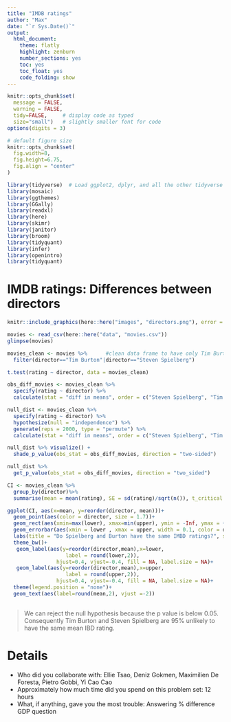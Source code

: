 ```yaml
---
title: "IMDB ratings"
author: "Max"
date: "`r Sys.Date()`"
output:
  html_document:
    theme: flatly
    highlight: zenburn
    number_sections: yes
    toc: yes
    toc_float: yes
    code_folding: show
---
```



```r
knitr::opts_chunk$set(
  message = FALSE, 
  warning = FALSE, 
  tidy=FALSE,     # display code as typed
  size="small")   # slightly smaller font for code
options(digits = 3)

# default figure size
knitr::opts_chunk$set(
  fig.width=8, 
  fig.height=6.75,
  fig.align = "center"
)
```


```r
library(tidyverse)  # Load ggplot2, dplyr, and all the other tidyverse packages
library(mosaic)
library(ggthemes)
library(GGally)
library(readxl)
library(here)
library(skimr)
library(janitor)
library(broom)
library(tidyquant)
library(infer)
library(openintro)
library(tidyquant)
```

# IMDB ratings: Differences between directors

```r
knitr::include_graphics(here::here("images", "directors.png"), error = FALSE)
```



```r
movies <- read_csv(here::here("data", "movies.csv"))
glimpse(movies)
```



```r
movies_clean <- movies %>%      #clean data frame to have only Tim Burton and Spielberg movies
  filter(director=="Tim Burton"|director=="Steven Spielberg")

t.test(rating ~ director, data = movies_clean)

obs_diff_movies <- movies_clean %>%
  specify(rating ~ director) %>%
  calculate(stat = "diff in means", order = c("Steven Spielberg", "Tim Burton"))

null_dist <- movies_clean %>%
  specify(rating ~ director) %>%
  hypothesize(null = "independence") %>%
  generate(reps = 2000, type = "permute") %>%
  calculate(stat = "diff in means", order = c("Steven Spielberg", "Tim Burton")) # create null distribution

null_dist %>% visualize() +
  shade_p_value(obs_stat = obs_diff_movies, direction = "two-sided")

null_dist %>%
  get_p_value(obs_stat = obs_diff_movies, direction = "two_sided")

```

```r
CI <- movies_clean %>%
  group_by(director)%>%
  summarise(mean = mean(rating), SE = sd(rating)/sqrt(n()), t_critical = qt(0.975,n()-1),upper = mean + SE*t_critical, lower = mean -SE*t_critical)

ggplot(CI, aes(x=mean, y=reorder(director, mean)))+
  geom_point(aes(color = director, size = 1.7))+
  geom_rect(aes(xmin=max(lower), xmax=min(upper), ymin = -Inf, ymax = +Inf ,alpha = .3))+
  geom_errorbar(aes(xmin = lower , xmax = upper, width = 0.1, color = director, size = 1.5))+
  labs(title = "Do Spielberg and Burton have the same IMBD ratings?", subtitle = "95% confidence intervals overlap", y = "", x = "Mean IMBD Rating")+
  theme_bw()+
   geom_label(aes(y=reorder(director,mean),x=lower,
                   label = round(lower,2)),
                hjust=0.4, vjust=-0.4, fill = NA, label.size = NA)+
   geom_label(aes(y=reorder(director,mean),x=upper,
                   label = round(upper,2)),
                hjust=0.4, vjust=-0.4, fill = NA, label.size = NA)+
  theme(legend.position = "none")+
  geom_text(aes(label=round(mean,2), vjust =-2))
 
```
>We can reject the null hypothesis because the p value is below 0.05. Consequently Tim Burton and Steven Spielberg are 95% unlikely to have the same mean IBD rating.




# Details

- Who did you collaborate with: Ellie Tsao, Deniz Gokmen, Maximilien De Foresta, Pietro Gobbi, Yi Cao Cao 
- Approximately how much time did you spend on this problem set: 12 hours 
- What, if anything, gave you the most trouble: Answering % difference GDP question




